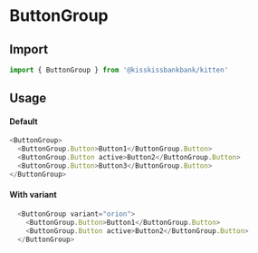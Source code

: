 
<Meta title="Buttons/ButtonGroup" component={ButtonGroup} />

# ButtonGroup

## Import

```js
import { ButtonGroup } from '@kisskissbankbank/kitten'
```

## Usage

<Canvas>
  <Story name="ButtonGroup" story={stories.Default} />
</Canvas>

#### Default

```js
<ButtonGroup>
  <ButtonGroup.Button>Button1</ButtonGroup.Button>
  <ButtonGroup.Button active>Button2</ButtonGroup.Button>
  <ButtonGroup.Button>Button3</ButtonGroup.Button>
</ButtonGroup>
```

#### With variant

```js
  <ButtonGroup variant="orion">
    <ButtonGroup.Button>Button1</ButtonGroup.Button>
    <ButtonGroup.Button active>Button2</ButtonGroup.Button>
  </ButtonGroup>
```
